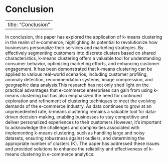 # Conclusion {.unnumbered}

---
title: "Conclusion"
---

In conclusion, this paper has explored the application of k-means clustering in the realm of e-commerce, highlighting its potential to revolutionize how businesses personalize their services and marketing strategies. By effectively segmenting customers into discrete clusters based on shared characteristics, k-means clustering offers a valuable tool for understanding consumer behavior, optimizing marketing efforts, and enhancing customer engagement. It has been demonstrated that k-means clustering can be applied to various real-world scenarios, including customer profiling, anomaly detection, recommendation systems, image compression, and geographic data analysis.This research has not only shed light on the practical advantages that e-commerce enterprises can gain from using k-means clustering but has also emphasized the need for continued exploration and refinement of clustering techniques to meet the evolving demands of the e-commerce industry. As data continues to grow at an unprecedented rate, k-means clustering remains a valuable tool for data-driven decision-making, enabling businesses to stay competitive and deliver personalized experiences to their customers.However, it's important to acknowledge the challenges and complexities associated with implementing k-means clustering, such as handling large and noisy datasets, ensuring robustness against outliers, and determining the appropriate number of clusters (K). The paper has addressed these issues and provided solutions to enhance the reliability and effectiveness of k-means clustering in e-commerce analytics.

